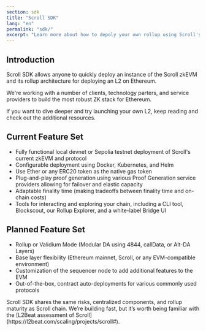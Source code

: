 ```yaml
---
section: sdk
title: "Scroll SDK"
lang: "en"
permalink: "sdk/"
excerpt: "Learn more about how to depoly your own rollup using Scroll's zkEVM"
---
```



## Introduction

Scroll SDK allows anyone to quickly deploy an instance of the Scroll zkEVM and its rollup architecture for deploying an L2 on Ethereum.

We're working with a number of clients, technology parters, and service providers to build the most robust ZK stack for Ethereum.

If you want to dive deeper and try launching your own L2, keep reading and check out the additional resources.

## Current Feature Set

- Fully functional local devnet or Sepolia testnet deployment of Scroll's current zkEVM and protocol
- Configurable deployment using Docker, Kubernetes, and Helm
- Use Ether or any ERC20 token as the native gas token
- Plug-and-play proof generation using various Proof Generation service providers allowing for failover and elastic capacity
- Adaptable finality time (making tradeoffs between finality time and on-chain costs)
- Tools for interacting and exploring your chain, including a CLI tool, Blockscout, our Rollup Explorer, and a white-label Bridge UI

## Planned Feature Set

- Rollup or Validium Mode (Modular DA using 4844, callData, or Alt-DA Layers)
- Base layer flexibility (Ethereum mainnet, Scroll, or any EVM-compatible environment)
- Customization of the sequencer node to add additional features to the EVM
- Out-of-the-box, contract auto-deployments for various commonly used protocols

<Aside type="danger">
Scroll SDK shares the same risks, centralized components, and rollup maturity as Scroll chain. We’re building fast, but it’s worth being familiar with the [L2Beat assessment of Scroll](https://l2beat.com/scaling/projects/scroll#).
</Aside>

<div class="navs" class="flex flex-col flex-wrap items-center md:flex-row md:gap-8 md:items-start">
  <NavCard
    icon={DevelopSvg}
    name="Technical Stack"
    content="Learn more about the specifics of running Scroll SDK"
    link="/en/sdk/early-access-program"
  />
  <NavCard
    icon={LearnSvg}
    name="Run on ARM64 Mac"
    content="Get started by running a devnet on your local machine."
    link="/en/sdk/guides/run-on-arm64-mac"
  />
</div>
